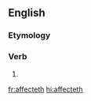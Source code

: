 ==English==

===Etymology===
{{suffix|affect|eth|lang=en}}

===Verb===
{{head|en|verb form}}

# {{en-archaic third-person singular of|affect}}

[[fr:affecteth]]
[[hi:affecteth]]